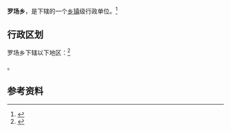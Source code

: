 {{中国乡级行政区|52/06/25/206/000}}

'''罗场乡'''，是{{PRC admin/fullname|52/06/25/206/000|3}}下辖的一个[[乡镇|乡镇]]级行政单位。<ref>{{PRC admin/ref sgc|{{PRC admin/parent|52/06/25/206/000}}}}</ref>

== 行政区划 ==

罗场乡下辖以下地区：<ref>{{PRC admin/ref sgc|52/06/25/206/000}}</ref>

{{PRC admin/children|52/06/25/206/000}}。

== 参考资料 ==

{{reflist}}

{{行政区划小作品}}
{{PRC admin/navcat|52/06/25/206/000}}